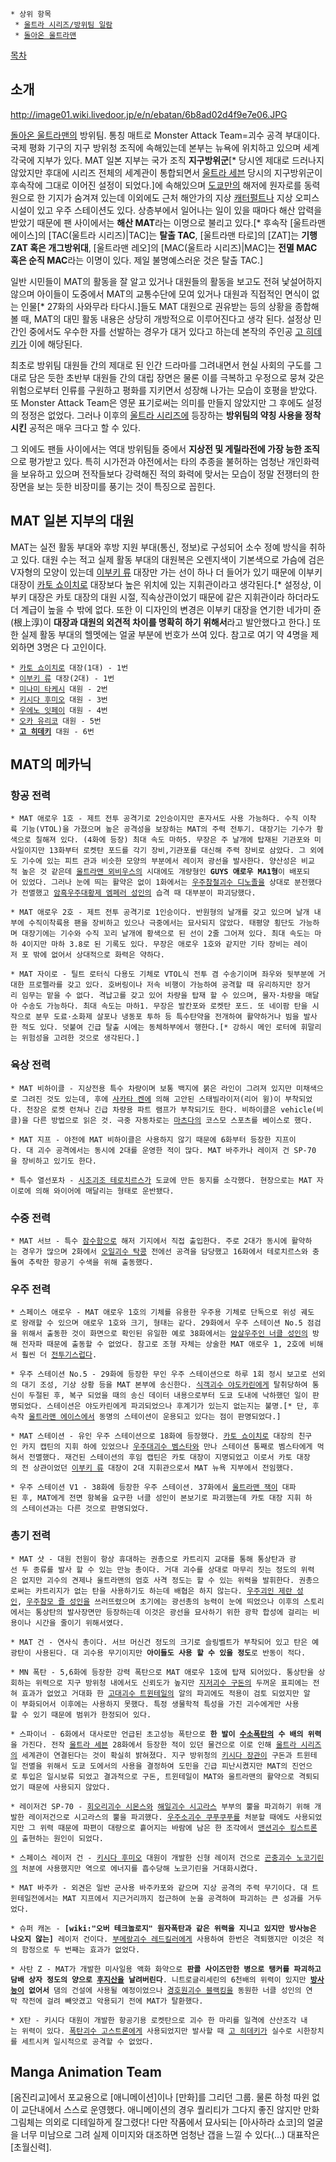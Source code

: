  * 상위 항목
  * [[울트라 시리즈/방위팀 일람]]
  * [[돌아온 울트라맨]]

[[목차]]

== 소개 ==
http://image01.wiki.livedoor.jp/e/n/ebatan/6b8ad02d4f9e7e06.JPG

[[돌아온 울트라맨]]의 방위팀. 통칭 매트로 Monster Attack Team=괴수 공격 부대이다. 국제 평화 기구의 지구 방위청 조직에 속해있는데 본부는 뉴욕에 위치하고 있으며 세계 각국에 지부가 있다. MAT 일본 지부는 국가 조직 '''지구방위군'''[* 당시엔 제대로 드러나지 않았지만 후대에 시리즈 전체의 세계관이 통합되면서 [[울트라 세븐]] 당시의 지구방위군이 후속작에 그대로 이어진 설정이 되었다.]에 속해있으며 [[도쿄]]만의 해저에 원자로를 동력원으로 한 기지가 숨겨져 있는데 이외에도 근처 해안가의 지상 [[캐터펄트]]나 지상 오피스 시설이 있고 우주 스테이션도 있다. 상층부에서 일어나는 일이 있을 때마다 해산 압력을 받았기 때문에 팬 사이에서는 '''해산 MAT'''라는 이명으로 불리고 있다.[* 후속작 [울트라맨 에이스]의 [TAC(울트라 시리즈)|TAC]는 '''탈출 TAC''', [울트라맨 타로]의 [ZAT]는 '''기행 ZAT 혹은 개그방위대''', [울트라맨 레오]의 [MAC(울트라 시리즈)|MAC]는 '''전멸 MAC 혹은 순직 MAC'''라는 이명이 있다. 제일 불명예스러운 것은 탈출 TAC.]

일반 시민들이 MAT의 활동을 잘 알고 있거나 대원들의 활동을 보고도 전혀 낯설어하지 않으며 아이들이 도중에서 MAT의 교통수단에 모여 있거나 대원과 직접적인 면식이 없는 인물[* 27화의 사와무라 타다시.]들도 MAT 대원으로 권유받는 등의 상황을 종합해 볼 때, MAT의 대민 활동 내용은 상당히 개방적으로 이루어진다고 생각 된다. 설정상 민간인 중에서도 우수한 자를 선발하는 경우가 대거 있다고 하는데 본작의 주인공 [[고 히데키]]가 이에 해당된다.

최초로 방위팀 대원들 간의 제대로 된 인간 드라마를 그려내면서 현실 사회의 구도를 그대로 담은 듯한 초반부 대원들 간의 대립 장면은 물론 이를 극복하고 우정으로 뭉쳐 갖은 위험으로부터 인류를 구원하고 평화를 지키면서 성장해 나가는 모습이 호평을 받았다. 또 Monster Attack Team은 영문 표기로써는 의미를 만들지 않았지만 그 후에도 설정의 정정은 없었다. 그러나 이후의 [[울트라 시리즈]]에 등장하는 '''방위팀의 약칭 사용을 정착시킨''' 공적은 매우 크다고 할 수 있다.

그 외에도 팬들 사이에서는 역대 방위팀들 중에서 '''지상전 및 게릴라전에 가장 능한 조직'''으로 평가받고 있다. 특히 시가전과 야전에서는 타의 추종을 불허하는 엄청난 개인화력을 보유하고 있으며 전작들보다 강력해진 적의 화력에 맞서는 모습이 정말 전쟁터의 한 장면을 보는 듯한 비장미를 풍기는 것이 특징으로 꼽힌다.

== MAT 일본 지부의 대원 ==

MAT는 실전 활동 부대와 후방 지원 부대(통신, 정보)로 구성되어 소수 정예 방식을 취하고 있다. 대원 수는 적고 실제 활동 부대의 대원복은 오렌지색이 기본색으로 가슴에 검은 V자형의 모양이 있는데 [[이부키 류]] 대장만 가는 선이 하나 더 들어가 있기 때문에 이부키 대장이 [[카토 쇼이치로]] 대장보다 높은 위치에 있는 지휘관이라고 생각된다.[* 설정상, 이부키 대장은 카토 대장의 대원 시절, 직속상관이었기 때문에 같은 지휘관이라 하더라도 더 계급이 높을 수 밖에 없다. 또한 이 디자인의 변경은 이부키 대장을 연기한 네가미 쥰(根上淳)이 '''대장과 대원의 외견적 차이를 명확히 하기 위해서'''라고 발안했다고 한다.] 또한 실제 활동 부대의 헬멧에는 얼굴 부분에 번호가 쓰여 있다.
참고로 여기 약 4명을 제외하면 3명은 다 고인이다.
 * [[카토 쇼이치로]] 대장(1대) - 1번
 * [[이부키 류]] 대장(2대) - 1번
 * [[미나미 타케시]] 대원 - 2번
 * [[키시다 후미오]] 대원 - 3번
 * [[우에노 잇페이]] 대원 - 4번
 * [[오카 유리코]] 대원 - 5번
 * '''[[고 히데키]]''' 대원 - 6번

== MAT의 메카닉 ==

=== 항공 전력 ===
 * MAT 애로우 1호 - 제트 전투 공격기로 2인승이지만 혼자서도 사용 가능하다. 수직 이착륙 기능(VTOL)을 가졌으며 높은 공격성을 보장하는 MAT의 주력 전투기. 대장기는 기수가 황색으로 칠해져 있다. (4화에 등장) 최대 속도 마하5. 무장은 주 날개에 탑재된 기관포와 미사일이지만 13화부터 로켓탄 포드를 각기 장비,기관포를 대신해 주력 장비로 삼았다. 그 외에도 기수에 있는 피트 관과 비슷한 모양의 부분에서 레이저 광선을 발사한다. 양산성은 비교적 높은 것 같은데 [[울트라맨 뫼비우스]]의 시대에도 개량형인 '''GUYS 애로우 MA1형'''이 배포되어 있었다. 그러나 눈에 띄는 활약은 없이 1화에서는 [[우주참철괴수 디노졸]]을 상대로 분전했다가 전멸했고 [[암흑우주대황제 엠페러 성인]]의 습격 때 대부분이 파괴당했다.

 * MAT 애로우 2호 - 제트 전투 공격기로 1인승이다. 반원형의 날개를 갖고 있으며 날개 내부에 수직이착륙용 팬을 장비하고 있으나 극중에서는 묘사되지 않았다. 태평양 횡단도 가능하며 대장기에는 기수와 수직 꼬리 날개에 황색으로 된 선이 2줄 그어져 있다. 최대 속도는 마하 4이지만 마하 3.8로 된 기록도 있다. 무장은 애로우 1호와 같지만 기타 장비는 레이저 포 밖에 없어서 상대적으로 화력은 약하다.

 * MAT 자이로 - 틸트 로터식 다용도 기체로 VTOL식 전투 겸 수송기이며 좌우와 뒷부분에 거대한 프로펠라를 갖고 있다. 호버링이나 저속 비행이 가능하여 공격할 때 유리하지만 장거리 임무는 맡을 수 없다. 격납고를 갖고 있어 차량을 탑재 할 수 있으며, 물자·차량을 매달아 수송도 가능하다. 최대 속도는 마하1. 무장은 발칸포와 로켓탄 포드. 또 네이팜 탄을 시작으로 분무 도료·소화제 살포나 냉동포 투하 등 특수탄약을 전개하여 활약하거나 빔을 발사한 적도 있다. 덧붙여 긴급 탈출 시에는 동체하부에서 행한다.[* 강하시 메인 로터에 휘말리는 위험성을 고려한 것으로 생각된다.]

=== 육상 전력 ===
 * MAT 비하이클 - 지상전용 특수 차량이며 보통 백지에 붉은 라인이 그려져 있지만 미채색으로 그려진 것도 있는데, 후에 [[사카타 켄]]에 의해 고안된 스태빌라이저(리어 윙)이 부착되었다. 천장은 로켓 런쳐나 긴급 차량용 파트 램프가 부착되기도 한다. 비하이클은 vehicle(비클)을 다른 방법으로 읽은 것. 극중 자동차로는 [[마츠다]]의 코스모 스포츠를 베이스로 했다.

 * MAT 지프 - 야전에 MAT 비하이클은 사용하지 않기 때문에 6화부터 등장한 지프이다. 대 괴수 공격에서는 동시에 2대를 운영한 적이 많다. MAT 바주카나 레이저 건 SP-70을 장비하고 있기도 한다.

 * 특수 열선포차 - [[시조괴조 테로치르스]]가 도쿄에 만든 둥지를 소각했다. 현장으로는 MAT 자이로에 의해 와이어에 매달리는 형태로 운반됐다.

=== 수중 전력 ===
 * MAT 서브 - 특수 [[잠수함]]으로 해저 기지에서 직접 출입한다. 주로 2대가 동시에 활약하는 경우가 많으며 2화에서 [[오일괴수 탁콩]] 전에선 공격을 담당했고 16화에서 테로치르스와 충돌여 추락한 항공기 수색을 위해 출동했다.

=== 우주 전력 ===
 * 스페이스 애로우 - MAT 애로우 1호의 기체를 유용한 우주용 기체로 단독으로 위성 궤도로 왕래할 수 있으며 애로우 1호와 크기, 형태는 같다. 29화에서 우주 스테이션 No.5 점검을 위해서 출동한 것이 화면으로 확인된 유일한 예로 38화에서는 [[암살우주인 너클 성인]]의 방해 전자파 때문에 출동할 수 없었다. 참고로 조형 자체는 상술한 MAT 애로우 1, 2호에 비해서 훨씬 더 [[전투기]]스럽다.

 * 우주 스테이션 No.5 - 29화에 등장한 무인 우주 스테이션으로 하루 1회 정시 보고로 선외의 대기 조성, 기상 상황 등을 MAT 본부에 송신한다. [[식객괴수 야도카린]]에게 탈취당하여 통신이 두절된 후, 복구 되었을 때의 송신 데이터 내용으로부터 도쿄 도내에 낙하했던 일이 판명되었다. 스테이션은 야도카린에게 파괴되었으나 후계기가 있는지 없는지는 불명.[* 단, 후속작 [[울트라맨 에이스]]에서 동명의 스테이션이 운용되고 있다는 점이 판명되었다.]

 * MAT 스테이션 - 유인 우주 스테이션으로 18화에 등장했다. [[카토 쇼이치로]] 대장의 친구인 카지 캡틴의 지휘 하에 있었으나 [[우주대괴수 벰스타]]와 만나 스테이션 통째로 벰스타에게 먹혀서 전멸했다. 재건된 스테이션의 후임 캡틴은 카토 대장이 지명되었고 이로서 카토 대장의 전 상관이었던 [[이부키 류]] 대장이 2대 지휘관으로서 MAT 뉴욕 지부에서 전임했다.

 * 우주 스테이션 V1 - 38화에 등장한 우주 스테이션. 37화에서 [[울트라맨 잭]]이 대파된 후, MAT에게 전면 항복을 요구한 너클 성인이 본보기로 파괴했는데 카토 대장 지휘 하의 스테이션과는 다른 것으로 판명되었다.

=== 총기 전력 ===
 * MAT 샷 - 대원 전원이 항상 휴대하는 권총으로 카트리지 교대를 통해 통상탄과 광선 두 종류를 발사 할 수 있는 만능 총이다. 거대 괴수를 상대로 마무리 짓는 정도의 위력은 없지만 괴수의 견제나 울트라맨의 엄호 사격 정도는 할 수 있는 위력을 발휘한다. 권총으로써는 카트리지가 없는 탄을 사용하기도 하는데 배협은 하지 않는다. [[우주괴인 제란 성인]], [[우주참모 즐 성인]]을 쓰러뜨렸으며 초기에는 광선총의 능력이 눈에 띄었으나 이후의 스토리에서는 통상탄의 발사장면만 등장하는데 이것은 광선을 묘사하기 위한 광학 합성에 걸리는 비용이나 시간을 줄이기 위해서였다.

 * MAT 건 - 연사식 총이다. 서브 머신건 정도의 크기로 슬링벨트가 부착되어 있고 탄은 예광탄이 사용된다. 대 괴수용 무기이지만 '''아이들도 사용 할 수 있을 정도'''로 반동이 적다.

 * MN 폭탄 - 5,6화에 등장한 강력 폭탄으로 MAT 애로우 1호에 탑재 되어있다. 통상탄을 상회하는 위력으로 지구 방위청 내에서도 신뢰도가 높지만 [[지저괴수 구돈]]의 두꺼운 표피에는 전혀 효과가 없었고 거대화 한 [[고대괴수 트윈테일]]의 알의 파괴에도 적용이 검토 되었지만 알이 부화되어서 이후에는 사용하지 못했다. 특정 생물학적 특성을 가진 괴수에게만 사용할 수 있기 때문에 범위가 한정되어 있다.

 * 스파이너 - 6화에서 대사로만 언급된 초고성능 폭탄으로 '''한 발이 [[수소폭탄]]의 수 배의 위력'''을 가진다. 전작 [[울트라 세븐]] 28화에서 등장한 적이 있던 물건으로 이로 인해 [[울트라 시리즈]]의 세계관이 연결된다는 것이 확실히 밝혀졌다. 지구 방위청의 [[키시다 장관]]이 구돈과 트윈테일 전멸을 위해서 도쿄 도에서의 사용을 결정하여 도민을 긴급 피난시켰지만 MAT의 진언으로 투입은 일시보류 되었고 결과적으로 구돈, 트윈테일이 MAT와 울트라맨의 활약으로 격퇴되었기 때문에 사용되지 않았다.

 * 레이저건 SP-70 - [[회오리괴수 시몬스]]와 [[해일괴수 시고라스]] 부부의 뿔을 파괴하기 위해 개발한 레이저건으로 시고라스의 뿔을 파괴했다. [[우주소괴수 쿠푸쿠푸]]를 처분할 때에도 사용되었지만 그 위력 때문에 파편이 대량으로 흩어지는 바람에 남은 한 조각에서 [[맨션괴수 킹스트론]]이 출현하는 원인이 되었다.

 * 스페이스 레이저 건 - [[키시다 후미오]] 대원이 개발한 신형 레이저 건으로 [[곤충괴수 노코기린]]의 처분에 사용했지만 역으로 에너지를 흡수당해 노코기린을 거대화시켰다.

 * MAT 바주카 - 외견은 일반 군사용 바주카포와 같으며 지상 공격의 주력 무기이다. 대 트윈테일전에서는 MAT 지프에서 지근거리까지 접근하여 눈을 공격하여 파괴하는 큰 성과를 거두었다.

 * 슈퍼 캐논 - '''[wiki:"오버 테크놀로지" 원자폭탄과 같은 위력을 지니고 있지만 방사능은 나오지 않는]''' 레이저 건이다. [[부메랑괴수 레드킬러]]에게 사용하여 한번은 격퇴했지만 이것은 적의 함정으로 두 번째는 효과가 없었다.

 * 사탄 Z - MAT가 개발한 미사일용 액화 화약으로 '''판콜 사이즈만한 병으로 탱커를 파괴하고 담배 상자 정도의 양으로 [[후지산]]을 날려버린다'''. 니트로글리세린의 6천배의 위력이 있지만 '''[[방사능]]이 없어서''' 댐의 건설에 사용될 예정이었으나 [[경호원괴수 블랙킹]]을 동원한 너클 성인의 연막 작전에 걸려 빼앗겼고 악용되기 전에 MAT가 탈환했다.

 * X탄 - 키시다 대원이 개발한 항공기용 로켓탄으로 괴수 한 마리를 일격에 산산조각 내는 위력이 있다. [[폭탄괴수 고스트론]]에게 사용되었지만 발사할 때 [[고 히데키]]가 실수로 시한장치를 세트시켜 일시적으로 공격할 수 없었다.

== Manga Animation Team ==

[옴진리교]에서 포교용으로 [애니메이션]이나 [만화]를 그리던 그룹. 물론 하청 따윈 없이 교단내에서 스스로 운영했다. 애니메이션의 경우 퀄리티가 그다지 좋진 않지만 만화 그림체는 의외로 디테일하게 잘그렸다! 다만 작품에서 묘사되는 [아사하라 쇼코]의 얼굴을 너무 미남으로 그려 실제 이미지와 대조하면 엄청난 갭을 느낄 수 있다(...) 대표작은 [초월신력].
